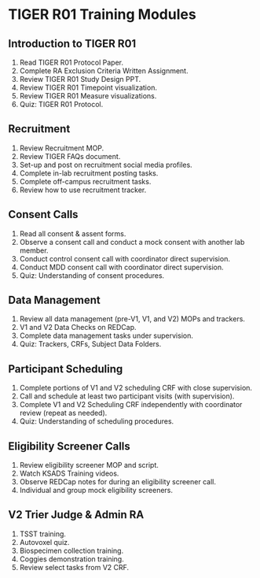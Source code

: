 # TIGER R01 Training Modules

## Introduction to TIGER R01
<ol>
<li>Read TIGER R01 Protocol Paper.</li>
<li>Complete RA Exclusion Criteria Written Assignment.</li>
<li>Review TIGER R01 Study Design PPT.</li>
<li>Review TIGER R01 Timepoint visualization.</li>
<li>Review TIGER R01 Measure visualizations.</li>
<li>Quiz: TIGER R01 Protocol.</li>
</ol>

## Recruitment 
<ol>
<li>Review Recruitment MOP.</li>
<li>Review TIGER FAQs document.</li>
<li>Set-up and post on recruitment social media profiles.</li>
<li>Complete in-lab recruitment posting tasks.</li>
<li>Complete off-campus recruitment tasks.</li>
<li>Review how to use recruitment tracker.</li>
</ol>

## Consent Calls
<ol>
<li>Read all consent & assent forms.</li>
<li>Observe a consent call and conduct a mock consent with another lab member.</li>
<li>Conduct control consent call with coordinator direct supervision.</li>
<li>Conduct MDD consent call with coordinator direct supervision.</li>
<li>Quiz: Understanding of consent procedures.</li>
</ol>

## Data Management 
<ol>
<li>Review all data management (pre-V1, V1, and V2) MOPs and trackers.</li>
<li>V1 and V2 Data Checks on REDCap.</li>
<li>Complete data management tasks under supervision.</li>
<li>Quiz: Trackers, CRFs, Subject Data Folders.</li>
</ol>

## Participant Scheduling 
<ol>
<li>Complete portions of V1 and V2 scheduling CRF with close supervision.</li>
<li>Call and schedule at least two participant visits (with supervision).</li>
<li>Complete V1 and V2 Scheduling CRF independently with coordinator review (repeat as needed).</li>
<li>Quiz: Understanding of scheduling procedures.</li>
</ol>

## Eligibility Screener Calls 
<ol>
<li>Review eligibility screener MOP and script.</li>
<li>Watch KSADS Training videos.</li>
<li>Observe REDCap notes for during an eligibility screener call.</li>
<li>Individual and group mock eligibility screeners.</li>
</ol>

## V2 Trier Judge & Admin RA
<ol>
<li>TSST training.</li>
<li>Autovoxel quiz.</li>
<li>Biospecimen collection training.</li>
<li>Coggies demonstration training.</li>
<li>Review select tasks from V2 CRF.</li>
</ol>
